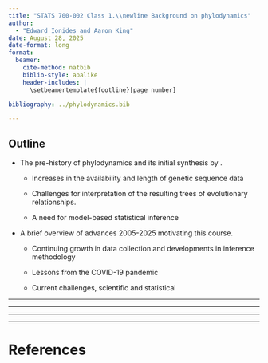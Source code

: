 ```yaml
---
title: "STATS 700-002 Class 1.\\newline Background on phylodynamics"
author:
  - "Edward Ionides and Aaron King"
date: August 28, 2025
date-format: long
format:
  beamer:
    cite-method: natbib
    biblio-style: apalike
    header-includes: |
      \setbeamertemplate{footline}[page number]

bibliography: ../phylodynamics.bib

---
```


## Outline

- The pre-history of phylodynamics and its initial synthesis by \citet{Grenfell2004}.

    + Increases in the availability and length of genetic sequence data

    + Challenges for interpretation of the resulting trees of evolutionary relationships.

    + A need for model-based statistical inference

- A brief overview of advances 2005-2025 motivating this course.

    + Continuing growth in data collection and developments in inference methodology

    + Lessons from the COVID-19 pandemic

    + Current challenges, scientific and statistical

----

\includegraphics[width=10cm]{fig1AB.png}

----

\includegraphics[width=9.5cm]{fig1DE.png}

----

\includegraphics[width=11cm]{fig2.png}

----

\includegraphics[width=9cm]{fig3.png}


# References


